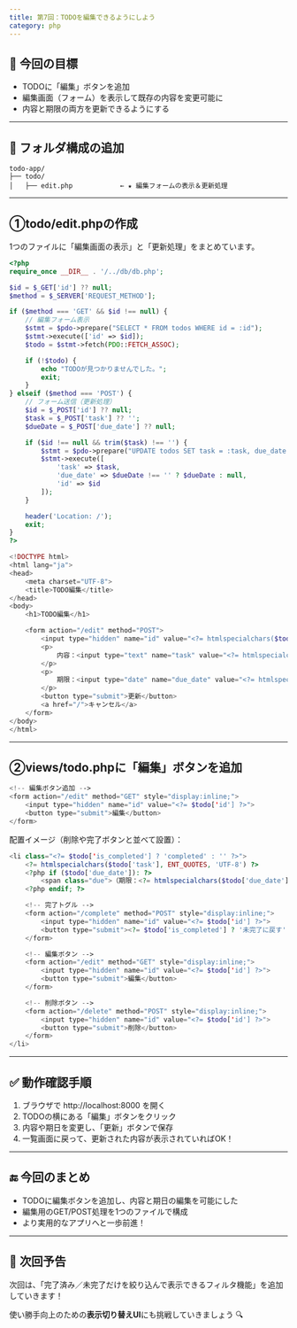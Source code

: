 ```yaml
---
title: 第7回：TODOを編集できるようにしよう
category: php
---
```


## **🎯 今回の目標**

- TODOに「編集」ボタンを追加
- 編集画面（フォーム）を表示して既存の内容を変更可能に
- 内容と期限の両方を更新できるようにする

---

## **📁 フォルダ構成の追加**

```
todo-app/
├── todo/
│   ├── edit.php            ← ★ 編集フォームの表示＆更新処理
```

---

## **①todo/edit.phpの作成**

1つのファイルに「編集画面の表示」と「更新処理」をまとめています。

```php
<?php
require_once __DIR__ . '/../db/db.php';

$id = $_GET['id'] ?? null;
$method = $_SERVER['REQUEST_METHOD'];

if ($method === 'GET' && $id !== null) {
    // 編集フォーム表示
    $stmt = $pdo->prepare("SELECT * FROM todos WHERE id = :id");
    $stmt->execute(['id' => $id]);
    $todo = $stmt->fetch(PDO::FETCH_ASSOC);

    if (!$todo) {
        echo "TODOが見つかりませんでした。";
        exit;
    }
} elseif ($method === 'POST') {
    // フォーム送信（更新処理）
    $id = $_POST['id'] ?? null;
    $task = $_POST['task'] ?? '';
    $dueDate = $_POST['due_date'] ?? null;

    if ($id !== null && trim($task) !== '') {
        $stmt = $pdo->prepare("UPDATE todos SET task = :task, due_date = :due_date WHERE id = :id");
        $stmt->execute([
            'task' => $task,
            'due_date' => $dueDate !== '' ? $dueDate : null,
            'id' => $id
        ]);
    }

    header('Location: /');
    exit;
}
?>

<!DOCTYPE html>
<html lang="ja">
<head>
    <meta charset="UTF-8">
    <title>TODO編集</title>
</head>
<body>
    <h1>TODO編集</h1>

    <form action="/edit" method="POST">
        <input type="hidden" name="id" value="<?= htmlspecialchars($todo['id']) ?>">
        <p>
            内容：<input type="text" name="task" value="<?= htmlspecialchars($todo['task']) ?>" required>
        </p>
        <p>
            期限：<input type="date" name="due_date" value="<?= htmlspecialchars($todo['due_date'] ?? '') ?>">
        </p>
        <button type="submit">更新</button>
        <a href="/">キャンセル</a>
    </form>
</body>
</html>
```

---

## **②views/todo.phpに「編集」ボタンを追加**

```php
<!-- 編集ボタン追加 -->
<form action="/edit" method="GET" style="display:inline;">
    <input type="hidden" name="id" value="<?= $todo['id'] ?>">
    <button type="submit">編集</button>
</form>
```

配置イメージ（削除や完了ボタンと並べて設置）：

```php
<li class="<?= $todo['is_completed'] ? 'completed' : '' ?>">
    <?= htmlspecialchars($todo['task'], ENT_QUOTES, 'UTF-8') ?>
    <?php if ($todo['due_date']): ?>
        <span class="due">（期限：<?= htmlspecialchars($todo['due_date']) ?>）</span>
    <?php endif; ?>

    <!-- 完了トグル -->
    <form action="/complete" method="POST" style="display:inline;">
        <input type="hidden" name="id" value="<?= $todo['id'] ?>">
        <button type="submit"><?= $todo['is_completed'] ? '未完了に戻す' : '完了' ?></button>
    </form>

    <!-- 編集ボタン -->
    <form action="/edit" method="GET" style="display:inline;">
        <input type="hidden" name="id" value="<?= $todo['id'] ?>">
        <button type="submit">編集</button>
    </form>

    <!-- 削除ボタン -->
    <form action="/delete" method="POST" style="display:inline;">
        <input type="hidden" name="id" value="<?= $todo['id'] ?>">
        <button type="submit">削除</button>
    </form>
</li>
```

---

## **✅ 動作確認手順**

1. ブラウザで http://localhost:8000 を開く
2. TODOの横にある「編集」ボタンをクリック
3. 内容や期日を変更し、「更新」ボタンで保存
4. 一覧画面に戻って、更新された内容が表示されていればOK！

---

## **🔚 今回のまとめ**

- TODOに編集ボタンを追加し、内容と期日の編集を可能にした
- 編集用のGET/POST処理を1つのファイルで構成
- より実用的なアプリへと一歩前進！

---

## **📌 次回予告**

次回は、「完了済み／未完了だけを絞り込んで表示できるフィルタ機能」を追加していきます！

使い勝手向上のための**表示切り替えUI**にも挑戦していきましょう 🔍